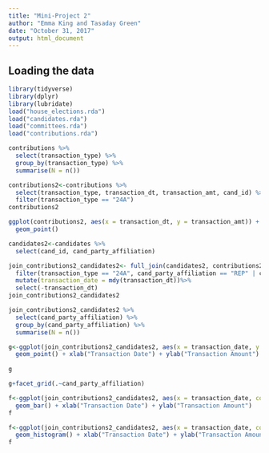 ```yaml
---
title: "Mini-Project 2"
author: "Emma King and Tasaday Green"
date: "October 31, 2017"
output: html_document
---
```



## Loading the data


```r
library(tidyverse)
library(dplyr)
library(lubridate)
load("house_elections.rda")
load("candidates.rda")
load("committees.rda")
load("contributions.rda")
```


```r
contributions %>%
  select(transaction_type) %>%
  group_by(transaction_type) %>%
  summarise(N = n())
```

```r
contributions2<-contributions %>% 
  select(transaction_type, transaction_dt, transaction_amt, cand_id) %>%
  filter(transaction_type == "24A")
contributions2
```

```r
ggplot(contributions2, aes(x = transaction_dt, y = transaction_amt)) +
  geom_point()
```
```r
candidates2<-candidates %>%
  select(cand_id, cand_party_affiliation) 

```
```r
join_contributions2_candidates2<- full_join(candidates2, contributions2, by = "cand_id") %>%
  filter(transaction_type == "24A", cand_party_affiliation == "REP" | cand_party_affiliation == "DEM") %>%
  mutate(transaction_date = mdy(transaction_dt))%>%
  select(-transaction_dt)
join_contributions2_candidates2
```
```r
join_contributions2_candidates2 %>%
  select(cand_party_affiliation) %>%
  group_by(cand_party_affiliation) %>%
  summarise(N = n())
```
```r
g<-ggplot(join_contributions2_candidates2, aes(x = transaction_date, y = transaction_amt, col = cand_party_affiliation)) + 
  geom_point() + xlab("Transaction Date") + ylab("Transaction Amount") 
  
g
```
```r
g+facet_grid(.~cand_party_affiliation)
```


```r
f<-ggplot(join_contributions2_candidates2, aes(x = transaction_date, col = cand_party_affiliation)) + 
  geom_bar() + xlab("Transaction Date") + ylab("Transaction Amount") 
f
```
```r
f<-ggplot(join_contributions2_candidates2, aes(x = transaction_date, col = cand_party_affiliation)) + 
  geom_histogram() + xlab("Transaction Date") + ylab("Transaction Amount") 
f
```